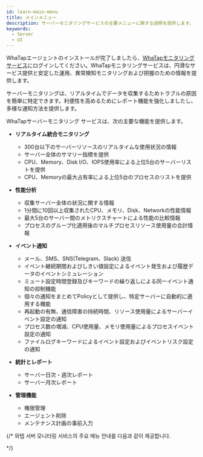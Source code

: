 ```yaml
---
id: learn-main-menu
title: メインメニュー
description: サーバーモニタリングサービスの主要メニューに関する説明を提供します。
keywords:
  - Server
  - UI
---
```


WhaTapエージェントのインストールが完了しましたら、[WhaTapモニタリングサービス](https://service.whatap.io)にログインしてください。WhaTapモニタリングサービスは、円滑なサービス提供と安定した運用、異常検知モニタリングおよび把握のための情報を提供します。

サーバーモニタリングは、リアルタイムでデータを収集するためトラブルの原因を簡単に特定できます。利便性を高めるためにレポート機能を強化しましたし、多様な通知方法を提供します。

WhaTapサーバーモニタリング サービスは、次の主要な機能を提供します。

- **リアルタイム統合モニタリング**

  - 300台以下のサーバーリソースのリアルタイムな使用状況の情報
  - サーバー全体のサマリー指標を提供
  - CPU、Memory、Disk I/O、IOPS使用率による上位5台のサーバーリストを提供
  - CPU、Memoryの最大占有率による上位5台のプロセスのリストを提供

- **性能分析**

  - 収集サーバー全体の状況に関する情報
  - 1分間に10回以上収集されたCPU、メモリ、Disk、Networkの性能情報
  - 最大5台のサーバー間のメトリクスチャートによる性能の比較情報
  - プロセスのグループ化適用後のマルチプロセスリソース使用量の合計情報

- **イベント通知**

  - メール、SMS、SNS(Telegram、Slack) 送信
  - イベント継続期間およびしきい値設定によるイベント発生および履歴データのイベントシミュレーション
  - ミュート設定時間登録及びキーワードの繰り返しによる同一イベント通知の抑制機能
  - 個々の通知をまとめてPolicyとして提供し、特定サーバーに自動的に適用する機能
  - 再起動の有無、通信障害の持続時間、リソース使用量によるサーバーイベント設定の通知
  - プロセス数の増減、CPU使用量、メモリ使用量によるプロセスイベント設定の通知
  - ファイルログキーワードによるイベント設定およびイベントリスク設定の通知

- **統計とレポート**

  - サーバー日次・週次レポート
  - サーバー月次レポート

- **管理機能**

  - 権限管理
  - エージェント削除
  - メンテナンス計画の事前入力  

{/*
와탭 서버 모니터링 서비스의 주요 메뉴 안내를 다음과 같이 제공합니다.


<DocCardList/>
*/}
